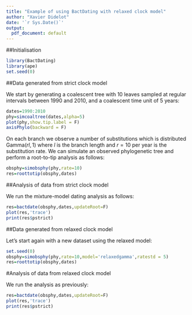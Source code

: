 ```yaml
---
title: "Example of using BactDating with relaxed clock model"
author: "Xavier Didelot"
date: '`r Sys.Date()`'
output:
  pdf_document: default
---
```


##Initialisation

```r
library(BactDating)
library(ape)
set.seed(0)
```

##Data generated from strict clock model

We start by generating a coalescent tree with 10 leaves sampled at regular intervals between 1990 and 2010, and a coalescent time unit of 5 years:

```r
dates=1990:2010
phy=simcoaltree(dates,alpha=5)
plot(phy,show.tip.label = F)
axisPhylo(backward = F)
```

On each branch we observe a number of substitutions which is distributed $\mathrm{Gamma}(rl,1)$
where $l$ is the branch length and 
$r=10$ per year is the substitution rate. We can simulate an observed phylogenetic tree
and perform a root-to-tip analysis as follows:

```r
obsphy=simobsphy(phy,rate=10)
res=roottotip(obsphy,dates)
```
##Analysis of data from strict clock model

We run the mixture-model dating analysis as follows:

```r
res=bactdate(obsphy,dates,updateRoot=F)
plot(res,'trace')
print(res$pstrict)
```

##Data generated from relaxed clock model

Let's start again with a new dataset using the relaxed model:
```r
set.seed(0)
obsphy=simobsphy(phy,rate=10,model='relaxedgamma',ratestd = 5)
res=roottotip(obsphy,dates)
```

#Analysis of data from relaxed clock model

We run the analysis as previously:

```r
res=bactdate(obsphy,dates,updateRoot=F)
plot(res,'trace')
print(res$pstrict)
```
